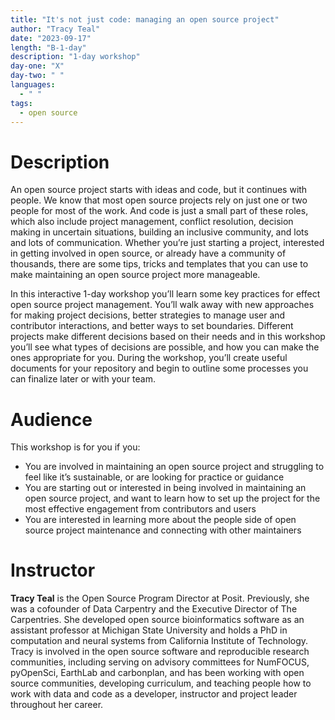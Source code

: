 ```yaml
---
title: "It's not just code: managing an open source project"
author: "Tracy Teal"
date: "2023-09-17"
length: "B-1-day"
description: "1-day workshop"
day-one: "X"
day-two: " "
languages:
  - " "
tags:
  - open source
---
```



# Description

An open source project starts with ideas and code, but it continues with people. We know that most open source projects rely on just one or two people for most of the work. And code is just a small part of these roles, which also include project management, conflict resolution, decision making in uncertain situations, building an inclusive community, and lots and lots of communication. Whether you’re just starting a project, interested in getting involved in open source, or already have a community of thousands, there are some tips, tricks and templates that you can use to make maintaining an open source project more manageable. 

In this interactive 1-day workshop you’ll learn some key practices for effect open source project management. You’ll walk away with new approaches for making project decisions, better strategies to manage user and contributor interactions, and better ways to set boundaries. Different projects make different decisions based on their needs and in this workshop you’ll see what types of decisions are possible, and how you can make the ones appropriate for you. During the workshop, you’ll create useful documents for your repository and begin to outline some processes you can finalize later or with your team. 

# Audience

This workshop is for you if you:

- You are involved in maintaining an open source project and struggling to feel like it’s sustainable, or are looking for practice or guidance
- You are starting out or interested in being involved in maintaining an open source project, and want to learn how to set up the project for the most effective engagement from contributors and users
- You are interested in learning more about the people side of open source project maintenance and connecting with other maintainers


# Instructor

**Tracy Teal** is the Open Source Program Director at Posit. Previously, she was a cofounder of Data Carpentry and the Executive Director of The Carpentries. She developed open source bioinformatics software as an assistant professor at Michigan State University and holds a PhD in computation and neural systems from California Institute of Technology. Tracy is involved in the open source software and reproducible research communities, including serving on advisory committees for NumFOCUS, pyOpenSci, EarthLab and carbonplan, and has been working with open source communities, developing curriculum, and teaching people how to work with data and code as a developer, instructor and project leader throughout her career.  
